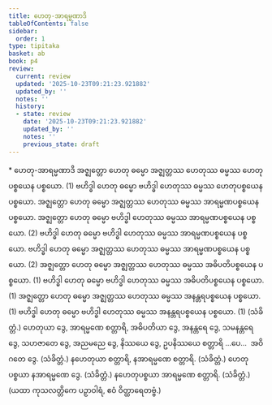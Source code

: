 ```yaml
---
title: ဟေတု-အာရမ္မဏာဒိ
tableOfContents: false
sidebar:
  order: 1
type: tipitaka
basket: ab
book: p4
review:
  current: review
  updated: '2025-10-23T09:21:23.921882'
  updated_by: ''
  notes: ''
  history:
  - state: review
    date: '2025-10-23T09:21:23.921882'
    updated_by: ''
    notes: ''
    previous_state: draft
---
```



<ReviewStatus review={frontmatter.review} showDetails={true} />

<HypothesisAnnotation frontmatter={frontmatter} />

<DynamicBreadcrumb />

<Paragraph type="center" book="p4">
* ဟေတု-အာရမ္မဏာဒိ
</Paragraph>

<Division number="224" book="p4" e="ch" v="39" p="546">

<Paragraph number="850" book="p4">
အဇ္ဈတ္တော ဟေတု ဓမ္မော အဇ္ဈတ္တဿ ဟေတုဿ ဓမ္မဿ ဟေတုပစ္စယေန ပစ္စယော. (1)
</Paragraph>

<Paragraph number="851" book="p4">
ဗဟိဒ္ဓါ ဟေတု ဓမ္မော ဗဟိဒ္ဓါ ဟေတုဿ ဓမ္မဿ ဟေတုပစ္စယေန ပစ္စယော.
</Paragraph>

<Paragraph number="852" book="p4">
အဇ္ဈတ္တော ဟေတု ဓမ္မော အဇ္ဈတ္တဿ ဟေတုဿ ဓမ္မဿ အာရမ္မဏပစ္စယေန ပစ္စယော. အဇ္ဈတ္တော ဟေတု ဓမ္မော ဗဟိဒ္ဓါ ဟေတုဿ ဓမ္မဿ အာရမ္မဏပစ္စယေန ပစ္စယော. (2)
</Paragraph>

<Paragraph number="853" book="p4">
ဗဟိဒ္ဓါ ဟေတု ဓမ္မော ဗဟိဒ္ဓါ ဟေတုဿ ဓမ္မဿ အာရမ္မဏပစ္စယေန ပစ္စယော. ဗဟိဒ္ဓါ ဟေတု ဓမ္မော အဇ္ဈတ္တဿ ဟေတုဿ ဓမ္မဿ အာရမ္မဏပစ္စယေန ပစ္စယော. (2)
</Paragraph>

</Division>
<Division number="225" book="p4" e="ch" v="39" p="546">

<Paragraph number="854" book="p4">
အဇ္ဈတ္တော ဟေတု ဓမ္မော အဇ္ဈတ္တဿ ဟေတုဿ ဓမ္မဿ အဓိပတိပစ္စယေန ပစ္စယော. (1)
</Paragraph>

<Paragraph number="855" book="p4">
ဗဟိဒ္ဓါ ဟေတု ဓမ္မော ဗဟိဒ္ဓါ ဟေတုဿ ဓမ္မဿ အဓိပတိပစ္စယေန ပစ္စယော. (1)
</Paragraph>

<Paragraph number="856" book="p4">
အဇ္ဈတ္တော ဟေတု ဓမ္မော အဇ္ဈတ္တဿ ဟေတုဿ ဓမ္မဿ အနန္တရပစ္စယေန ပစ္စယော. (1)
</Paragraph>

<Paragraph number="857" book="p4">
ဗဟိဒ္ဓါ ဟေတု ဓမ္မော ဗဟိဒ္ဓါ ဟေတုဿ ဓမ္မဿ အနန္တရပစ္စယေန ပစ္စယော. (1) (သံခိတ္တံ.)
</Paragraph>

</Division>
<Division number="226" book="p4" e="ch" v="39" p="547">

<Paragraph number="858" book="p4">
ဟေတုယာ ဒွေ, အာရမ္မဏေ စတ္တာရိ, အဓိပတိယာ ဒွေ, အနန္တရေ ဒွေ, သမနန္တရေ ဒွေ, သဟဇာတေ ဒွေ, အညမညေ ဒွေ, နိဿယေ ဒွေ, ဥပနိဿယေ စတ္တာရိ …ပေ…  အဝိဂတေ ဒွေ. (သံခိတ္တံ.)
</Paragraph>

<Paragraph number="859" book="p4">
နဟေတုယာ စတ္တာရိ, နအာရမ္မဏေ စတ္တာရိ. (သံခိတ္တံ.)
</Paragraph>

<Paragraph number="860" book="p4">
ဟေတုပစ္စယာ နအာရမ္မဏေ ဒွေ. (သံခိတ္တံ.)
</Paragraph>

<Paragraph number="861" book="p4">
နဟေတုပစ္စယာ အာရမ္မဏေ စတ္တာရိ. (သံခိတ္တံ.)
</Paragraph>

<Paragraph number="862" book="p4">
(ယထာ ကုသလတ္တိကေ ပဉှာဝါရံ, ဧဝံ ဝိတ္ထာရေတဗ္ဗံ.)
</Paragraph>
</Division>